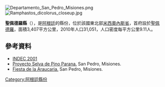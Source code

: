 {{coord|26|38|S|54|07|W|source:enwiki-plaintext-parser|display=title}}

[[Image:Departamento_San_Pedro_Misiones.png|right]]
<!-- 檔案不存在 [[Image:San_Pedro_Misiones.jpg|right]] -->
<!-- 檔案不存在 [[Image:TobaccoSanPedro.jpg|right]] -->
[[Image:Ramphastos_dicolorus_closeup.jpg|right]]

'''聖佩德羅縣'''（{{lang-es|Departamento San Pedro}}），是[[阿根廷|阿根廷]]的縣份，位於該國東北部[[米西奧內斯省_(阿根廷)|米西奧內斯省]]，首府設於[[聖佩德羅_(米西奧內斯省)|聖佩德羅]]，面積3,407平方公里，2010年人口31,051，人口密度每平方公里9.11人。

==參考資料==
*[https://web.archive.org/web/20070812170709/http://www.indec.mecon.gov.ar/censo2001s2_2/ampliada_index.asp?mode=54 INDEC 2001]
*[https://web.archive.org/web/20110531183139/http://pinoparana.fundacionazara.org.ar/esp/donde.htm Proyecto Selva de Pino Parana.] San Pedro, Misiones.
*[http://www.fiestaaraucaria.com.ar/index.html Fiesta de la Araucaria.]{{dead link|date=2018年1月 |bot=InternetArchiveBot |fix-attempted=yes }} San Pedro, Misiones.

{{Argentina-geo-stub}}
[[Category:阿根廷縣份|Category:阿根廷縣份]]